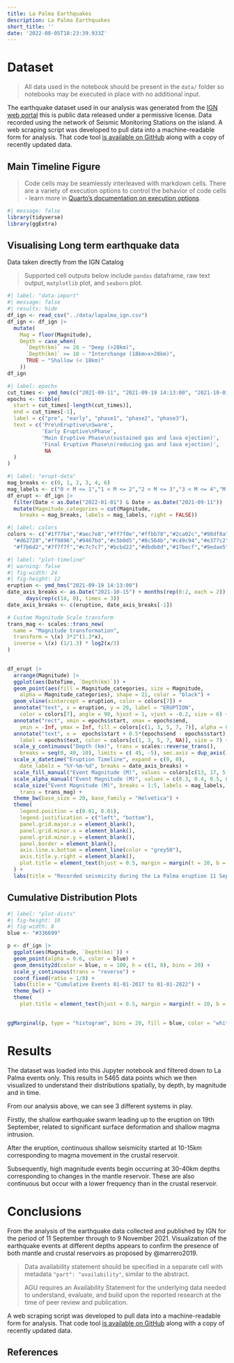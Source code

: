 ```yaml
---
title: La Palma Earthquakes
description: La Palma Earthquakes
short_title: ''
date: '2022-08-05T10:23:39.933Z'
---
```


# Dataset

> All data used in the notebook should be present in the `data/` folder so notebooks may be executed in place with no additional input.

The earthquake dataset used in our analysis was generated from the [IGN web portal](https://www.ign.es/web/resources/volcanologia/tproximos/canarias.html) this is public data released under a permissive license. Data recorded using the network of Seismic Monitoring Stations on the island. A web scraping script was developed to pull data into a machine-readable form for analysis. That code tool [is available on GitHub](https://github.com/stevejpurves/ign-earthquake-data) along with a copy of recently updated data.

## Main Timeline Figure

> Code cells may be seamlessly interleaved with markdown cells. There are a variety of execution options to control the behavior of code cells - learn more in [Quarto's documentation on execution options](https://quarto.org/docs/computations/execution-options.html).

```r
#| message: false
library(tidyverse)
library(ggExtra)
```

## Visualising Long term earthquake data

Data taken directly from the IGN Catalog

> Supported cell outputs below include `pandas` dataframe, raw text output, `matplotlib` plot, and `seaborn` plot.

```r
#| label: "data-import"
#| message: false
#| results: hide
df_ign <- read_csv("../data/lapalma_ign.csv")
df_ign <- df_ign |>
  mutate(
    Mag = floor(Magnitude),
    Depth = case_when(
      `Depth(km)` >= 28 ~ "Deep (>28km)",
      `Depth(km)` >= 18 ~ "Interchange (18km>x>28km)",
      TRUE ~ "Shallow (< 18km)"
    ))
df_ign
```


```r
#| label: epochs
cut_times <- ymd_hms(c("2021-09-11", "2021-09-19 14:13:00", "2021-10-01", "2021-12-01", "2021-12-31", "2022-01-01"), truncated = 3)
epochs <- tibble(
  start = cut_times[-length(cut_times)], 
  end = cut_times[-1], 
  label = c("pre", "early", "phase1", "phase2", "phase3"),
  text = c('Pre\nEruptive\nSwarm', 
           'Early Eruptive\nPhase',
           'Main Eruptive Phase\n(sustained gas and lava ejection)', 
           'Final Eruptive Phase\n(reducing gas and lava ejection)',
            NA
  )
)
```


```r
#| label: "erupt-data"
mag_breaks <- c(0, 1, 2, 3, 4, 6)
mag_labels <- c("0 < M <= 1","1 < M <= 2","2 < M <= 3","3 < M <= 4","M > 4")
df_erupt <- df_ign |>
  filter(Date < as.Date("2022-01-01") & Date > as.Date("2021-09-11")) |>
  mutate(Magnitude_categories = cut(Magnitude, 
    breaks = mag_breaks, labels = mag_labels, right = FALSE))
```


```r
#| label: colors
colors <- c("#1f77b4","#aec7e8","#ff7f0e","#ffbb78","#2ca02c","#98df8a",
  "#d62728","#ff9896","#9467bd","#c5b0d5","#8c564b","#c49c94","#e377c2",
  "#f7b6d2","#7f7f7f","#c7c7c7","#bcbd22","#dbdb8d","#17becf","#9edae5")
```


```r
#| label: "plot-timeline"
#| warning: false
#| fig-width: 24
#| fig-height: 12
eruption <- ymd_hms("2021-09-19 14:13:00")
date_axis_breaks <- as.Date("2021-10-15") + months(rep(0:2, each = 2)) - 
      days(rep(c(14, 0), times = 3))
date_axis_breaks <- c(eruption, date_axis_breaks[-1])

# Custom Magnitude Scale transform
trans_mag <- scales::trans_new(
  name = "Magnitude transformation",
  transform = \(x) 3*2^(1.3*x),
  inverse = \(x) (1/1.3) * log2(x/3)
)

  
df_erupt |>
  arrange(Magnitude) |> 
  ggplot(aes(DateTime, `Depth(km)`)) + 
  geom_point(aes(fill = Magnitude_categories, size = Magnitude,
    alpha = Magnitude_categories), shape = 21, color = "black") +
  geom_vline(xintercept = eruption, color = colors[7]) +
  annotate("text", x = eruption, y = 20, label = "ERUPTION", 
    color = colors[7], angle = 90, hjust = 1, vjust = -0.2, size = 6) +
  annotate("rect", xmin = epochs$start, xmax = epochs$end,
    ymin = -Inf, ymax = Inf, fill = colors[c(1, 3, 5, 7, 7)], alpha = 0.1) + 
  annotate("text", x =  epochs$start + 0.5*(epochs$end - epochs$start), y = -4, 
    label = epochs$text, color = colors[c(1, 3, 5, 7, NA)], size = 7) +
  scale_y_continuous("Depth (km)", trans = scales::reverse_trans(), 
    breaks = seq(0, 40, 10), limits = c( 45, -5), sec.axis = dup_axis()) +
  scale_x_datetime("Eruption Timeline", expand = c(0, 0), 
    date_labels = "%Y-%m-%d", breaks = date_axis_breaks) +
  scale_fill_manual("Event Magnitude (M)", values = colors[c(13, 17, 5, 3, 7)]) +
  scale_alpha_manual("Event Magnitude (M)", values = c(0.3, 0.4, 0.5, 0.6, 0.8)) +
  scale_size("Event Magnitude (M)", breaks = 1:5, labels = mag_labels, 
    trans = trans_mag) +
  theme_bw(base_size = 20, base_family = "Helvetica") + 
  theme(
    legend.position = c(0.01, 0.01), 
    legend.justification = c("left", "bottom"),
    panel.grid.major.x = element_blank(),
    panel.grid.minor.x = element_blank(),
    panel.grid.minor.y = element_blank(),
    panel.border = element_blank(),
    axis.line.x.bottom = element_line(color = "grey50"),
    axis.title.y.right = element_blank(),
    plot.title = element_text(hjust = 0.5, margin = margin(t = 20, b = 20))
  ) +
  labs(title = "Recorded seismicity during the La Palma eruption 11 September - 15 December 2021 (INVOLCAN Dataset)")
```

## Cumulative Distribution Plots

```r
#| label: "plot-dists"
#| fig-height: 10
#| fig-width: 8
blue <- "#336699"

p <- df_ign |> 
  ggplot(aes(Magnitude, `Depth(km)`)) +
  geom_point(alpha = 0.6, color = blue) +
  geom_density2d(color = blue, n = 100, h = c(1, 8), bins = 20) + 
  scale_y_continuous(trans = "reverse") +
  coord_fixed(ratio = 1/8) +
  labs(title = "Cumulative Events 01-01-2017 to 01-01-2022") + 
  theme_bw() +
  theme(
    plot.title = element_text(hjust = 0.5, margin = margin(t = 20, b = 20))) 
  

ggMarginal(p, type = "histogram", bins = 20, fill = blue, color = "white") 
```

# Results

The dataset was loaded into this Jupyter notebook and filtered down to La Palma events only. This results in 5465 data points which we then visualized to understand their distributions spatially, by depth, by magnitude and in time.

From our analysis above, we can see 3 different systems in play.

Firstly, the shallow earthquake swarm leading up to the eruption on 19th September, related to significant surface deformation and shallow magma intrusion.

After the eruption, continuous shallow seismicity started at 10-15km corresponding to magma movement in the crustal reservoir.

Subsequently, high magnitude events begin occurring at 30-40km depths corresponding to changes in the mantle reservoir. These are also continuous but occur with a lower frequency than in the crustal reservoir.

# Conclusions

From the analysis of the earthquake data collected and published by IGN for the period of 11 September through to 9 November 2021. Visualization of the earthquake events at different depths appears to confirm the presence of both mantle and crustal reservoirs as proposed by @marrero2019.

> Data availability statement should be specified in a separate cell with metadata `"part": "availability"`, similar to the abstract.
>
> AGU requires an Availability Statement for the underlying data needed to understand, evaluate, and build upon the reported research at the time of peer review and publication.

A web scraping script was developed to pull data into a machine-readable form for analysis. That code tool [is available on GitHub](https://github.com/stevejpurves/ign-earthquake-data) along with a copy of recently updated data.

## References {.unnumbered}

:::{#refs}

:::
